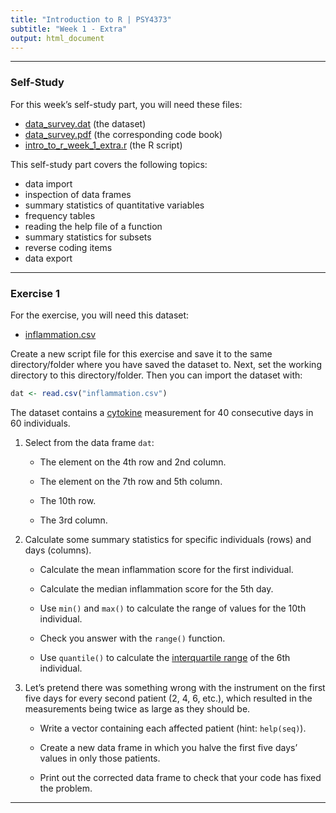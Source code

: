 ---
title: "Introduction to R | PSY4373"
subtitle: "Week 1 - Extra"
output: html_document
---

---

### Self-Study

For this week's self-study part, you will need these files:

- [data_survey.dat](https://www.dropbox.com/s/trpl9x5sye3gl53/data_survey.dat?dl=0) (the dataset)
- [data_survey.pdf](https://www.dropbox.com/s/kbfisevspr0sk4m/data_survey.pdf?dl=0) (the corresponding code book)
- [intro_to_r_week_1_extra.r](https://www.dropbox.com/s/p6rxk62be4y7dem/intro_to_r_week_1_extra.r?dl=0) (the R script)

This self-study part covers the following topics:

- data import
- inspection of data frames
- summary statistics of quantitative variables
- frequency tables
- reading the help file of a function
- summary statistics for subsets
- reverse coding items
- data export

---

### Exercise 1

For the exercise, you will need this dataset:

- [inflammation.csv](https://www.dropbox.com/s/ej9ncf8655i8aqn/inflammation.csv?dl=1)

Create a new script file for this exercise and save it to the same directory/folder where you have saved the dataset to. Next, set the working directory to this directory/folder. Then you can import the dataset with:

```{r, eval = FALSE}
dat <- read.csv("inflammation.csv")
```

The dataset contains a [cytokine](https://en.wikipedia.org/wiki/Cytokine) measurement for 40 consecutive days in 60 individuals.

1. Select from the data frame `dat`:

    - The element on the 4th row and 2nd column.

    - The element on the 7th row and 5th column.

    - The 10th row.

    - The 3rd column.

2. Calculate some summary statistics for specific individuals (rows) and days (columns).

    - Calculate the mean inflammation score for the first individual.

    - Calculate the median inflammation score for the 5th day.

    - Use `min()` and `max()` to calculate the range of values for the 10th individual.

    - Check you answer with the `range()` function.

    - Use `quantile()` to calculate the [interquartile range](https://en.wikipedia.org/wiki/Interquartile_range) of the 6th individual.

3. Let's pretend there was something wrong with the instrument on the first five days for every second patient (2, 4, 6, etc.), which resulted in the measurements being twice as large as they should be.

    - Write a vector containing each affected patient (hint: `help(seq)`).

    - Create a new data frame in which you halve the first five days' values in only those patients.

    - Print out the corrected data frame to check that your code has fixed the problem.

---
